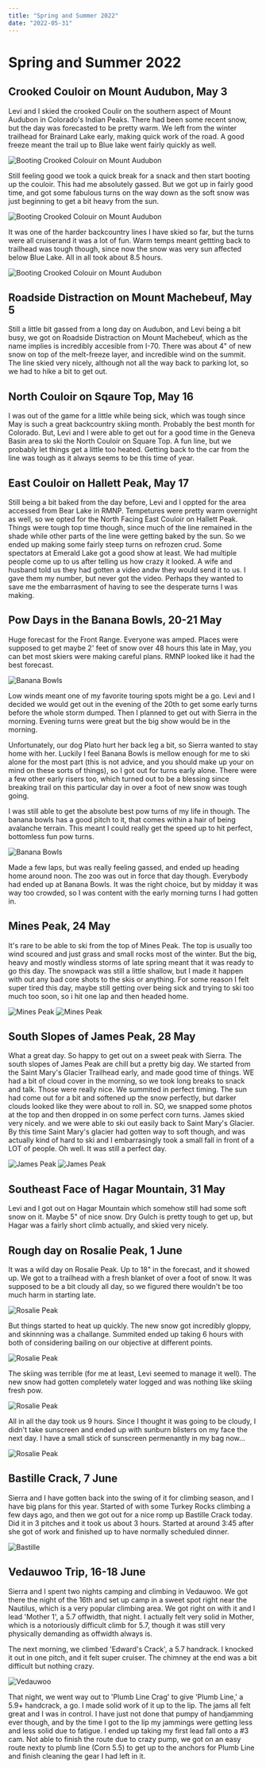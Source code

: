 ```yaml
---
title: "Spring and Summer 2022"
date: "2022-05-31"
---
```


# Spring and Summer 2022

## Crooked Couloir on Mount Audubon, May 3

Levi and I skied the crooked Coulir on the southern aspect of Mount Audubon in Colorado's Indian Peaks. There had been some recent snow, but the day was forecasted to be pretty warm. We left from the winter trailhead for Brainard Lake early, making quick work of the road. A good freeze meant the trail up to Blue lake went fairly quickly as well.

<Image
  src={Audubon}
  className={styles.imageVert}
  alt="Booting Crooked Colouir on Mount Audubon"
/>

Still feeling good we took a quick break for a snack and then start booting up the couloir. This had me absolutely gassed. But we got up in fairly good time, and got some fabulous turns on the way down as the soft snow was just beginning to get a bit heavy from the sun.

<Image
  src={Audubon2}
  className={styles.imageVert}
  alt="Booting Crooked Colouir on Mount Audubon"
/>

It was one of the harder backcountry lines I have skied so far, but the turns were all cruiserand it was a lot of fun. Warm temps meant gettting back to trailhead was tough though, since now the snow was very sun affected below Blue Lake. All in all took about 8.5 hours.

<Image
  src={Audubon3}
  className={styles.image}
  alt="Booting Crooked Colouir on Mount Audubon"
/>

## Roadside Distraction on Mount Machebeuf, May 5

Still a little bit gassed from a long day on Audubon, and Levi being a bit busy, we got on Roadside Distraction on Mount Machebeuf, which as the name implies is incredibly accesible from I-70. There was about 4" of new snow on top of the melt-freeze layer, and incredible wind on the summit. The line skied very nicely, although not all the way back to parking lot, so we had to hike a bit to get out.

## North Couloir on Sqaure Top, May 16

I was out of the game for a little while being sick, which was tough since May is such a great backcountry skiing month. Probably the best month for Colorado. But, Levi and I were able to get out for a good time in the Geneva Basin area to ski the North Couloir on Square Top. A fun line, but we probably let things get a little too heated. Getting back to the car from the line was tough as it always seems to be this time of year.

## East Couloir on Hallett Peak, May 17

Still being a bit baked from the day before, Levi and I oppted for the area accessed from Bear Lake in RMNP. Tempetures were pretty warm overnight as well, so we opted for the North Facing East Couloir on Hallett Peak. Things were tough top time though, since much of the line remained in the shade while other parts of the line were getting baked by the sun. So we ended up making some fairly steep turns on refrozen crud. Some spectators at Emerald Lake got a good show at least. We had multiple people come up to us after telling us how crazy it looked. A wife and husband told us they had gotten a video andw they would send it to us. I gave them my number, but never got the video. Perhaps they wanted to save me the embarrasment of having to see the desperate turns I was making.

## Pow Days in the Banana Bowls, 20-21 May

Huge forecast for the Front Range. Everyone was amped. Places were supposed to get maybe 2' feet of snow over 48 hours this late in May, you can bet most skiers were making careful plans. RMNP looked like it had the best forecast.

<Image src={banana} className={styles.image} alt="Banana Bowls" />

Low winds meant one of my favorite touring spots might be a go. Levi and I decided we would get out in the evening of the 20th to get some early turns before the whole storm dumped. Then I planned to get out with Sierra in the morning. Evening turns were great but the big show would be in the morning.

Unfortunately, our dog Plato hurt her back leg a bit, so Sierra wanted to stay home with her. Luckily I feel Banana Bowls is mellow enough for me to ski alone for the most part (this is not advice, and you should make up your on mind on these sorts of things), so I got out for turns early alone. There were a few other early risers too, which turned out to be a blessing since breaking trail on this particular day in over a foot of new snow was tough going.

I was still able to get the absolute best pow turns of my life in though. The banana bowls has a good pitch to it, that comes within a hair of being avalanche terrain. This meant I could really get the speed up to hit perfect, bottomless fun pow turns.

<Image src={banana2} className={styles.image} alt="Banana Bowls" />

Made a few laps, but was really feeling gassed, and ended up heading home around noon. The zoo was out in force that day though. Everybody had ended up at Banana Bowls. It was the right choice, but by midday it was way too crowded, so I was content with the early morning turns I had gotten in.

## Mines Peak, 24 May

It's rare to be able to ski from the top of Mines Peak. The top is usually too wind scoured and just grass and small rocks most of the winter. But the big, heavy and mostly windless storms of late spring meant that it was ready to go this day. The snowpack was still a little shallow, but I made it happen with out any bad core shots to the skis or anything. For some reason I felt super tired this day, maybe still getting over being sick and trying to ski too much too soon, so i hit one lap and then headed home.

<Image src={mines} className={styles.image} alt="Mines Peak" />

<Image src={mines2} className={styles.image} alt="Mines Peak" />

## South Slopes of James Peak, 28 May

What a great day. So happy to get out on a sweet peak with Sierra. The south slopes of James Peak are chill but a pretty big day. We started from the Saint Mary's Glacier Trailhead early, and made good time of things. WE had a bit of cloud cover in the morning, so we took long breaks to snack and talk. Those were really nice. We summited in perfect timing. The sun had come out for a bit and softened up the snow perfectly, but darker clouds looked like they were about to roll in. SO, we snapped some photos at the top and then dropped in on some perfect corn turns. James skied very nicely. and we were able to ski out easily back to Saint Mary's Glacier. By this time Saint Mary's glacier had gotten way to soft though, and was actually kind of hard to ski and I embarrasingly took a small fall in front of a LOT of people. Oh well. It was still a perfect day.

<Image src={james1} className={styles.image} alt="James Peak" />

<Image src={james2} className={styles.image} alt="James Peak" />

## Southeast Face of Hagar Mountain, 31 May

Levi and I got out on Hagar Mountain which somehow still had some soft snow on it. Maybe 5" of nice snow. Dry Gulch is pretty tough to get up, but Hagar was a fairly short climb actually, and skied very nicely.

## Rough day on Rosalie Peak, 1 June

It was a wild day on Rosalie Peak. Up to 18" in the forecast, and it showed up. We got to a trailhead with a fresh blanket of over a foot of snow. It was supposed to be a bit cloudy all day, so we figured there wouldn't be too much harm in starting late.

<Image src={ros} className={styles.image} alt="Rosalie Peak" />

But things started to heat up quickly. The new snow got incredibly gloppy, and skinnning was a challange. Summited ended up taking 6 hours with both of considering bailing on our objective at different points.

<Image src={ros2} className={styles.imageVert} alt="Rosalie Peak" />

The skiing was terrible (for me at least, Levi seemed to manage it well). The new snow had gotten completely water logged and was nothing like skiing fresh pow.

<Image src={ros3} className={styles.imageVert} alt="Rosalie Peak" />

All in all the day took us 9 hours. Since I thought it was going to be cloudy, I didn't take sunscreen and ended up with sunburn blisters on my face the next day. I have a small stick of sunscreen permenantly in my bag now...

<Image src={ros4} className={styles.image} alt="Rosalie Peak" />

## Bastille Crack, 7 June

Sierra and I have gotten back into the swing of it for climbing season, and I have big plans for this year. Started of with some Turkey Rocks climbing a few days ago, and then we got out for a nice romp up Bastille Crack today. Did it in 3 pitches and it took us about 3 hours. Started at around 3:45 after she got of work and finished up to have normally scheduled dinner.

<Image src={bas} className={styles.imageVert} alt="Bastille" />

## Vedauwoo Trip, 16-18 June

Sierra and I spent two nights camping and climbing in Vedauwoo. We got there the night of the 16th and set up camp in a sweet spot right near the Nautilus, which is a very popular climbing area. We got right on with it and I lead 'Mother 1', a 5.7 offwidth, that night. I actually felt very solid in Mother, which is a notoriously difficult climb for 5.7, though it was still very physically demanding as offwidth always is.

The next morning, we climbed 'Edward's Crack', a 5.7 handrack. I knocked it out in one pitch, and it felt super cruiser. The chimney at the end was a bit difficult but nothing crazy.

<Image src={ved} className={styles.image} alt="Vedauwoo" />

That night, we went way out to 'Plumb Line Crag' to give 'Plumb Line,' a 5.9+ handcrack, a go. I made solid work of it up to the lip. The jams all felt great and I was in control. I have just not done that pumpy of handjamming ever though, and by the time I got to the lip my jammings were getting less and less solid due to fatigue. I ended up taking my first lead fall onto a #3 cam. Not able to finish the route due to crazy pump, we got on an easy route nexty to plumb line (Corn 5.5) to get up to the anchors for Plumb Line and finish cleaning the gear I had left in it.



